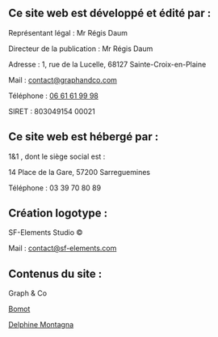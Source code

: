 ## Ce site web est développé et édité par :

Représentant légal : Mr Régis Daum

Directeur de la publication : Mr Régis Daum

Adresse : 1, rue de la Lucelle, 68127 Sainte-Croix-en-Plaine

Mail : [contact@graphandco.com](mailto:contact@graphandco.com)

Téléphone : [06 61 61 99 98](tel:0661619998)

SIRET : 803049154 00021

## Ce site web est hébergé par :

1&1 , dont le siège social est :

14 Place de la Gare, 57200 Sarreguemines

Téléphone : 03 39 70 80 89

## Création logotype :

SF-Elements Studio ©

Mail : [contact@sf-elements.com](mailto:contact@sf-elements.com)

## Contenus du site :

Graph & Co

[Bomot](https://bomot.fr)

[Delphine Montagna](mailto:delphine.montagna@gmail.com)
